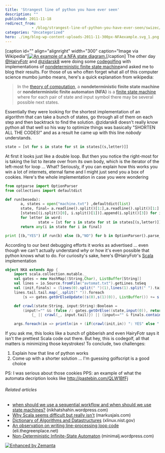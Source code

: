 ```yaml
---
title: 'Strangest line of python you have ever seen'
description: ""
published: 2011-11-18
redirect_from: 
            - /blog/strangest-line-of-python-you-have-ever-seen/swizec/3012
categories: "Uncategorized"
hero: ./img/blog-wp-content-uploads-2011-11-300px-NFAexample.svg_1.png
---
```


\[caption id="" align="alignright" width="300" caption="Image via Wikipedia"][![An example of a NFA state diagram.](./img/blog-wp-content-uploads-2011-11-300px-NFAexample.svg_1.png "An example of a NFA state diagram.")](http://commons.wikipedia.org/wiki/File:NFAexample.svg)\[/caption] The other day [@HairyFotr](http://twitter.com/HairyFotr) and [@zidarsk8](http://twitter.com/zidarsk8) were doing some [codegolfing](http://en.wikipedia.org/wiki/Code_golf) with implementations of [nondeterministic finite state machine](http://en.wikipedia.org/wiki/Nondeterministic_finite-state_machine "Nondeterministic finite-state machine")and asked me to blog their results. For those of us who often forget what all of this computer science mumbo jumbo means, here's a quick explanation from wikipedia:

> In the [theory of computation](http://en.wikipedia.org/wiki/Theory_of_computation "Theory of computation"), a **nondeterministic finite state machine** or **nondeterministic finite automaton (NFA)** is a [finite state machine](http://en.wikipedia.org/wiki/Finite_state_machine "Finite state machine") where for each pair of state and input symbol there may be several possible next states.

Essentially they were looking for the shortest implementation of an algorithm that can take a bunch of states, go through all of them on each step and then backtrack to find the solution. @zidarsk8 doesn't really know python all that well so his way to optimize things was basically "SHORTEN ALL THE CODES!" and as a result he came up with this line _nobody_ understands.

```python
state = [st for s in state for st in states[(s,letter)]]
```

At first it looks just like a double loop. But then you notice the right-most for is taking the list to iterate over from its own body, which is the iterator of the left-most for loop ... What? Seriously, if you can explain how this works you win a lot of internets, eternal fame and I might just send you a box of cookies. Here's the whole implementation in case you were wondering

```python
from optparse import OptionParser
from collections import defaultdict

def run(beseda):
       a, states = open("machine.txt") ,defaultdict(list)
       state, final= a.readline().split()[1:],a.readline().split()[1:]
       [states[(i.split()[0], i.split()[1])].append(i.split()[3]) for i in a]
       for letter in word:
               state = [st for s in state for st in states[(s,letter)]]
       return any(i in state for i in final)

print [(b,"YES") if run(b) else (b,"NO") for b in OptionParser().parse_args()[1]]
```

According to our best debugging efforts it works as advertised ... even though we can't actually understand _why_ or how it's even possible that python knows what to do. For curiosity's sake, here's @HairyFotr's [Scala](http://www.scala-lang.org/ "Scala (programming language)") implementation

```scala
object NKA extends App {
    import scala.collection.mutable._
    val gates = new HashMap[(String,Char), ListBuffer[String]]
    val lines = io.Source.fromFile("avtomat.txt").getLines.toSeq
    val (init,finals) = (lines(0).split(" ")(1),lines(1).split(" ").tail)
    lines.tail.tail.map(_.split(" ")).foreach
        {s => gates.getOrElseUpdate((s(0),s(1)(0)), ListBuffer()) += s(3)}

    def crawl(state:String, input:String):Boolean =
        (input!="" && (false /: gates.getOrElse((state,input(0)), return false))
            {_ || crawl(_, input.tail)}) || (input=="" & finals.contains(state))

    args.foreach(in => println(in + (if(crawl(init,in)) ": YES" else ": NO")))
```

If you ask me, this looks like a bunch of gibberish and even HairyFotr says it isn't the prettiest Scala code out there. But hey, this is codegolf, all that matters is minimizing those keystrokes! To conclude, two challenges:

1.  Explain how that line of python works
2.  Come up with a shorter solution ... I'm guessing golfscript is a good choice

PS: I was serious about those cookies PPS: an example of what the automata decription looks like <http://pastebin.com/QLW1BfFj>

###### Related articles

-   [when should we use a sequential workflow and when should we use state machines?](http://nikhatshahin.wordpress.com/2011/11/13/when-should-we-use-a-sequential-workflow-and-when-should-we-use-state-machines/) (nikhatshahin.wordpress.com)
-   [Why Scala seems difficult but really isn't](http://markusjais.com/why-scala-seems-difficult-but-reallyisnt/) (markusjais.com)
-   [Dictionary of Algorithms and Datastructures](http://xlinux.nist.gov/dads//) (xlinux.nist.gov)
-   [An observation on writing line-processing loop code](http://eli.thegreenplace.net/2011/10/28/an-observation-on-writing-line-processing-loop-code/) (eli.thegreenplace.net)
-   [Non-Deterministic Infinite-State Automaton](http://minimalj.wordpress.com/2011/09/05/non-deterministic-infinite-state-automaton/) (minimalj.wordpress.com)

[![Enhanced by Zemanta](http://img.zemanta.com/zemified_e.png?x-id=7d434145-b98a-4e4d-894d-432c5ab1fdcc)](http://www.zemanta.com/ "Enhanced by Zemanta")
